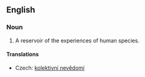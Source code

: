 ==English==
{{wikipedia}}
===Noun===
{{en-noun|-|sg=[[collective]] [[unconscious]]}}

# {{psychology}} A reservoir of the experiences of human species.

====Translations====
{{trans-top}}
*Czech: [[kolektivní nevědomí]] {{n}}
{{trans-mid}}
{{trans-bottom}}